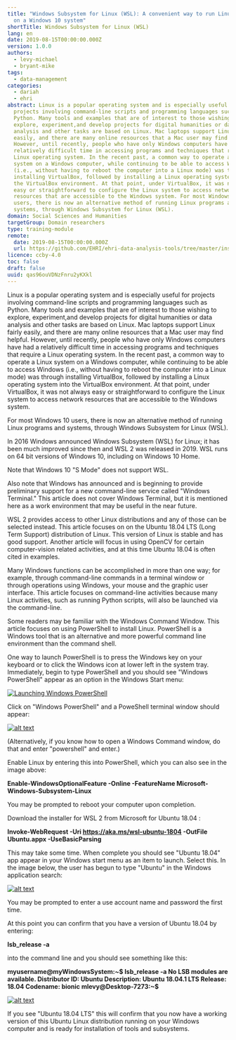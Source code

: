 ```yaml
---
title: "Windows Subsystem for Linux (WSL): A convenient way to run Linux tools
  on a Windows 10 system"
shortTitle: Windows Subsystem for Linux (WSL)
lang: en
date: 2019-08-15T00:00:00.000Z
version: 1.0.0
authors:
  - levy-michael
  - bryant-mike
tags:
  - data-management
categories:
  - dariah
  - ehri
abstract: Linux is a popular operating system and is especially useful for
  projects involving command-line scripts and programming languages such as
  Python. Many tools and examples that are of interest to those wishing to
  explore, experiment,and develop projects for digital humanities or data
  analysis and other tasks are based on Linux. Mac laptops support Linux fairly
  easily, and there are many online resources that a Mac user may find helpful.
  However, until recently, people who have only Windows computers have had a
  relatively difficult time in accessing programs and techniques that require a
  Linux operating system. In the recent past, a common way to operate a Linux
  system on a Windows computer, while continuing to be able to access Windows
  (i.e., without having to reboot the computer into a Linux mode) was through
  installing VirtualBox, followed by installing a Linux operating system into
  the VirtualBox environment. At that point, under VirtualBox, it was not always
  easy or straightforward to configure the Linux system to access network
  resources that are accessible to the Windows system. For most Windows 10
  users, there is now an alternative method of running Linux programs and
  systems, through Windows Subsystem for Linux (WSL).
domain: Social Sciences and Humanities
targetGroup: Domain researchers
type: training-module
remote:
  date: 2019-08-15T00:00:00.000Z
  url: https://github.com/EHRI/ehri-data-analysis-tools/tree/master/installing_linux_on_windows
licence: ccby-4.0
toc: false
draft: false
uuid: qas96ouVDNzFnru2yKXkl
---
```

Linux is a popular operating system and is especially useful for projects involving command-line scripts and programming languages such as Python. Many tools and examples that are of interest to those wishing to explore, experiment,and develop projects for digital humanities or data analysis and other tasks are based on Linux. Mac laptops support Linux fairly easily, and there are many online resources that a Mac user may find helpful. However, until recently, people who have only Windows computers have had a relatively difficult time in accessing programs and techniques that require a Linux operating system. In the recent past, a common way to operate a Linux system on a Windows computer, while continuing to be able to access Windows (i.e., without having to reboot the computer into a Linux mode) was through installing VirtualBox, followed by installing a Linux operating system into the VirtualBox environment. At that point, under VirtualBox, it was not always easy or straightforward to configure the Linux system to access network resources that are accessible to the Windows system.

For most Windows 10 users, there is now an alternative method of running Linux programs and systems, through Windows Subsystem for Linux (WSL).

In 2016 Windows announced Windows Subsystem (WSL) for Linux; it has been much improved since then and WSL 2 was released in 2019. WSL runs on 64 bit versions of Windows 10, including on Windows 10 Home.

Note that Windows 10 "S Mode" does not support WSL.

Also note that Windows has announced and is beginning to provide preliminary support for a new command-line service called "Windows Terminal." This article does not cover Windows Terminal, but it is mentioned here as a work environment that may be useful in the near future.

WSL 2 provides access to other Linux distributions and any of those can be selected instead. This article focuses on on the Ubuntu 18.04 LTS (Long Term Support) distribution of Linux. This version of Linux is stable and has good support. Another article will focus in using OpenCV for certain computer-vision related activities, and at this time Ubuntu 18.04 is often cited in examples.

Many Windows functions can be accomplished in more than one way; for example, through command-line commands in a terminal window or through operations using Windows, your mouse and the graphic user interface. This article focuses on command-line activities because many Linux activities, such as running Python scripts, will also be launched via the command-line.

Some readers may be familiar with the Windows Command Window. This article focuses on using PowerShell to install Linux. PowerShell is a Windows tool that is an alternative and more powerful command line environment than the command shell.

One way to launch PowerShell is to press the Windows key on your keyboard or to click the Windows icon at lower left in the system tray. Immediately, begin to type PowerShell and you should see "Windows PowerShell" appear as an option in the Windows Start menu:

[![](https://github.com/EHRI/ehri-data-analysis-tools/raw/master/installing_linux_on_windows/Launching%20Windows%20Powershell.png?raw=true "Launching Windows PowerShell")](https://github.com/EHRI/ehri-data-analysis-tools/blob/master/installing_linux_on_windows/Launching%20Windows%20Powershell.png?raw=true)

Click on "Windows PowerShell" and a PoweShell terminal window should appear:

[![alt text](https://github.com/EHRI/ehri-data-analysis-tools/raw/master/installing_linux_on_windows/Windows%20PowerShell%20Terminal.png?raw=true "Windows PowerShell terminal")](https://github.com/EHRI/ehri-data-analysis-tools/blob/master/installing_linux_on_windows/Windows%20PowerShell%20Terminal.png?raw=true)

(Alternatively, if you know how to open a Windows Command window, do that and enter "powershell" and enter.)

Enable Linux by entering this into PowerShell, which you can also see in the image above:

**Enable-WindowsOptionalFeature -Online -FeatureName Microsoft-Windows-Subsystem-Linux**

You may be prompted to reboot your computer upon completion.

Download the installer for WSL 2 from Microsoft for Ubuntu 18.04 :

**Invoke-WebRequest -Uri https://aka.ms/wsl-ubuntu-1804 -OutFile Ubuntu.appx -UseBasicParsing**

This may take some time. When complete you should see "Ubuntu 18.04" app appear in your Windows start menu as an item to launch. Select this. In the image below, the user has begun to type "Ubuntu" in the Windows application search:

[![alt text](https://github.com/EHRI/ehri-data-analysis-tools/raw/master/installing_linux_on_windows/Launch%20Ubuntu.png?raw=true "Launch Ubuntu 18.04 with WSL")](https://github.com/EHRI/ehri-data-analysis-tools/blob/master/installing_linux_on_windows/Launch%20Ubuntu.png?raw=true)

You may be prompted to enter a use account name and password the first time.

At this point you can confirm that you have a version of Ubuntu 18.04 by entering:

**lsb_release -a**

into the command line and you should see something like this:

**myusername@myWindowsSystem:\~$ lsb_release -a
No LSB modules are available.
Distributor ID: Ubuntu
Description:    Ubuntu 18.04.1 LTS
Release:        18.04
Codename:       bionic
mlevy@Desktop-7273:\~$**

[![alt text](https://github.com/EHRI/ehri-data-analysis-tools/raw/master/installing_linux_on_windows/Ubuntu%20Terminal%20Window.png?raw=true "Ubuntu running and confirming version 18.04 'bionic'")](https://github.com/EHRI/ehri-data-analysis-tools/blob/master/installing_linux_on_windows/Ubuntu%20Terminal%20Window.png?raw=true)

If you see "Ubuntu 18.04 LTS" this will confirm that you now have a working version of this Ubuntu Linux distribution running on your Windows computer and is ready for installation of tools and subsystems.
